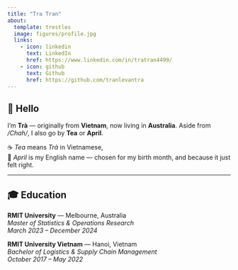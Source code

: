 ```yaml
---
title: "Tra Tran"
about:
  template: trestles
  image: figures/profile.jpg
  links:
    - icon: linkedin
      text: LinkedIn
      href: https://www.linkedin.com/in/tratran4499/
    - icon: github
      text: Github
      href: https://github.com/tranlevantra
---
```


## 👋 Hello

I’m **Trà** — originally from **Vietnam**, now living in **Australia**. Aside from */Chah/*, I also go by **Tea** or **April**.

☕ *Tea* means *Trà* in Vietnamese,\
🌼 *April* is my English name — chosen for my birth month, and because it just felt right.

------------------------------------------------------------------------

## 🎓 Education

**RMIT University** — Melbourne, Australia\
*Master of Statistics & Operations Research*\
*March 2023 – December 2024*

**RMIT University Vietnam** — Hanoi, Vietnam\
*Bachelor of Logistics & Supply Chain Management*\
*October 2017 – May 2022*
